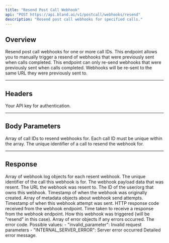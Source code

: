 ```yaml
---
title: "Resend Post Call Webhook" 
api: "POST https://api.bland.ai/v1/postcall/webhooks/resend"
description: "Resend post call webhooks for specified calls."
---
```


## Overview

Resend post call webhooks for one or more call IDs. This endpoint allows you to manually trigger a resend of webhooks that were previously sent when calls completed. This endpoint can only re-send webhooks that were previously sent when calls completed. Webhooks will be re-sent to the same URL they were previously sent to.

---

## Headers

<ParamField header="authorization" type="string" required>
  Your API key for authentication.
</ParamField>

---

## Body Parameters

<ParamField body="call_ids" type="array" required>
  Array of call IDs to resend webhooks for. Each call ID must be unique within the array.
  <Expandable title="Array Item Properties">
    <ResponseField name="call_id" type="string">
      The unique identifier of a call to resend the webhook for.
    </ResponseField>
  </Expandable>
</ParamField>

---

## Response

<ResponseField name="data" type="array">
  Array of webhook log objects for each resent webhook.
  <Expandable title="Array Item Properties">
    <ResponseField name="call_id" type="string">
      The unique identifier of the call this webhook is for.
    </ResponseField>
    <ResponseField name="payload" type="object">
      The webhook payload data that was resent.
    </ResponseField>
    <ResponseField name="url" type="string">
      The URL the webhook was resent to.
    </ResponseField>
    <ResponseField name="user_id" type="string">
      The ID of the user/org that owns this webhook.
    </ResponseField>
    <ResponseField name="created_at" type="string">
      Timestamp of when the webhook was originally created.
    </ResponseField>
    <ResponseField name="metadata" type="array">
      Array of metadata objects about webhook send attempts.
      <Expandable title="Array Item Properties">
        <ResponseField name="sent_at" type="string">
          Timestamp of when this webhook attempt was sent.
        </ResponseField>
        <ResponseField name="response_code" type="integer">
          HTTP response code received from the webhook endpoint.
        </ResponseField>
        <ResponseField name="response_time" type="string">
          Time taken to receive a response from the webhook endpoint.
        </ResponseField>
        <ResponseField name="send_type" type="string">
          How this webhook was triggered (will be "resend" in this case).
        </ResponseField>
      </Expandable>
    </ResponseField>
  </Expandable>
</ResponseField>

<ResponseField name="errors" type="array">
  Array of error objects if any errors occurred.
  <Expandable title="Array Item Properties">
    <ResponseField name="error" type="string">
      The error code. Possible values:
      - "invalid_parameter": Invalid request parameters
      - "INTERNAL_SERVER_ERROR": Server error occurred
    </ResponseField>
    <ResponseField name="message" type="string">
      Detailed error message.
    </ResponseField>
  </Expandable>
</ResponseField>
